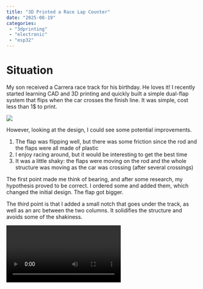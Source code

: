 ```yaml
---
title: "3D Printed a Race Lap Counter"
date: "2025-08-19"
categories:
 - "3dprinting"
 - "electronic"
 - "esp32"
---
```


# Situation

My son received a Carrera race track for his birthday. He loves it! I recently started learning CAD and 3D printing and quickly built a simple dual-flap system that flips when the car crosses the finish line. It was simple, cost less than 1$ to print.

![](/images/blog/FirstPrototypePrintedRaceTrackLapCounter.png)

 However, looking at the design, I could see some potential improvements.

1. The flap was flipping well, but there was some friction since the rod and the flaps were all made of plastic
2. I enjoy racing around, but it would be interesting to get the best time
3. It was a little shaky: the flaps were moving on the rod and the whole structure was moving as the car was crossing (after several crossings)

The first point made me think of bearing, and after some research, my hypothesis proved to be correct. I ordered some and added them, which changed the initial design. The flap got bigger.

The third point is that I added a small notch that goes under the track, as well as an arc between the two columns. It solidifies the structure and avoids some of the shakiness.

<video src="/videos/blog/RaceCarLapCounter1.mp4" controls/>

The second point opened a whole can of worms.

# Task

The main task in tackling the challenge of counting the best time of a lap was to incorporate some electronic components. But before choosing the electronics and devices, I needed to find how I could detect a lap. My son and I like the effect of the car "crashing" into the rotating lap. So, I started with this idea of having a counter on a rotation. Similarly to web development, adding a debouncer when adding a button would help in case the flap rotates several times. The rotation needs to activate a switch. I thought about having a piece of metal touch two other pieces to create contact, but that sounded somewhat unreliable. After searching online, I learned about "reed switch". A magnet activates these. So, I added two magnets (one per flap), and once it crosses the reed switch at the top, it activates the stopwatch.

The second challenge was to display the time. I opted for a cheap [LCD screen of 1.3 inches](https://www.adafruit.com/product/5228). The LCD has a fast refresh rate and using the [SH110X library](https://github.com/adafruit/Adafruit_SH110x) makes it easy to display information using X,Y coordinates.

# Printing and Trying Out

The CAD of the design was my second attempt at building a 3D project, and I had learn to make it easy to reprint without having to print everything again. Thus, I broke the race lap tracker into many parts that can clip.

![](/images/blog/ExplodedViewOfLapCounter.png)

The idea sounds good for saving time and materials. However, the problem was the way I broke the piece. First, it is not snappy everywhere. Some connectors (pieces of plastic that go out) were connecting into a female version that was a whole of the same size but with a surround of 0.2mm bigger. That was too much. The lack of experience caused these pieces to move more than expected. Another learning experience was that friction alone is not enough, especially with many pieces. Having a more complex plastic mechanism to snap would be better. This led to the number of pieces: too many. Not only is adding custom clipping time-consuming, but it is also not great when something needs to change. Similarly, the number of pieces complicates assembly and makes it easier for children to break the device.

I thought of adding screws, but with so many pieces, it would also not be visually appealing. Lastly, the issue was with the wires. There are four wires from the LCD, two pairs of wires for the reed switch, and two wires from the reset button. Then, two wires for the speakers. Passing the wires through the hole is not a good design. Replacing a piece becomes very hard since the wires pass through, requiring the removal of the connection from the ESP up to the device! The design should allow us to snap/unscrew the larger piece, and once done, enable moving the wire without having to pass it through the hole. The arc part, the top one, demonstrates what the whole design should be: a front and back part that snap together. The columns are the opposite.

# Electronics

The electronic parts worked well on the breadboard, and surprisingly, I had no issue soldering and having everything into the 3D printed device. However, each wires need to connect to the ESP32. I have only a developer board, and because I might have to replace a wire, I wasn't sold on solving each wire on the board. Also, it is pretty tight, which could have led to pins touching each other. I decided to crimp the Dupont connector to every wire, and it proved to be a good solution. I also marked all wires with a tape to know where they connect to, which helped the process.

![](/images/blog/WiresInTheLapCounter.png)

# What is Next?

Creating the CAD even in the assembly view that allows moving pieces never shows the end result completely. I am using OnShape, a parametric CAD software, and I changed a few dimensions which adapted the whole design. Reprinting a few pieces led to incompatibility with prior pieces. The aftermath was some misalignment. While reprinting everything would work, the issue now is that the wires are all passed down, and it is a little bit annoying to re-pass all wires up. Thus, the next step would be to redesign the structure into eight pieces instead of 22, thereby avoiding many connections and holes.

Also, I noticed a few issues with the flap, the magnet, and the reed switch. The flap goes very fast since I added the bearing. I still believe the bearing is required since the plastic-on-plastic was causing a lot of friction, which sometimes was causing the flap to remain in odd positions. In software, I added debouncing and logic that does not count a lap if there are fewer than a few seconds between the last recorded time. However, another issue arises when the flap moves so quickly that the magnet does not have time to activate the reed switch. I am designing as I write a small modification to the flag that will bring the magnet closer to the reed switch.

![](/images/blog/FlapMagnetCloserLapCounter.png)

In the image, you can see the arrow #1 pointing to the reed switch holder, #2 a 1mm spacer that is next to the bearing, allowing a smooth rotation and not plastic-to-plastic friction, and #3 the new addition of 1mm closer to the reed where the magnet will sit. The flap rotation moves the magnet up, and the minimum distance goes down to 2 mm instead of 3mm. Also, now, I have space to add two magnets on each flap, which could increase the magnetic field. We will soon see if it solves the issue!

To recap, the wins are that the printed device is a lot of fun, even if not perfect for now. The design is solid, and it does not shake when cars hit the flap. Having mechanical parts that move are great, the audio makes it more alive, and the LCD showing rapidly moving numbers makes it more dynamic. The negative aspects that need to be addressed are the ease of maintenance and ensuring the reliability of the time recording when a car hits the flap.

Here is a video with the altered flag, which is smaller, addressing issues where the car would get stuck when the flap was going down and the car was crossing (the flag was positioned at 45 degrees toward the car, blocking the car's movement). The video has the sound of the system (as well as my kids talking).


<iframe 
  width="100%" 
  height="500" 
  src="https://www.youtube.com/embed/Rr0mmJ5NMoA" 
  frameborder="0" 
  allowfullscreen>
</iframe>


# Edit (August 19th)

The reed was set in place with hot glue. For some reason, one side started malfunctioning. Upon rotating the flap, the magnet did not activate the reed every time (skipping over 90% of the time). I hypothesize that I damaged the reed during the permanent installation. To fix the issue, I removed the glue and the reed switch, then reinstalled it with less glue and more slack in the wires. It has been working well so far.

I added a female connector in the box of the ESP. It gets the power from a wall adapter that has a male part. The female redirects the 6V/2A into the track, but also into a buck converter to get 4.9V to power the ESP32. That is great because the Carrera power supply is 35$ and the lap counter is 99$. The total of $134 is a lot higher than the cost of the wall adapter ($5), the buck converter ($4), the ESP ($5), the LCD ($5), a few materials, and PLA ($10). So, for about $30, I have a lot more and customized it exactly the way I want. But the most important thing: I learned CAD design, using LCD and ESP to create something that my son is very impressed with, as it came from a roll of plastic.


Carrera's electric plug has a proprietary input. However, using the secondary power supply, the battery, is not an issue. I will solder the solution soon.
![](/images/blog/RaceTrackBatteryHack.jpg) 

I am glad I had kept a more "freestyle" form inside the box with additional space allowing the buck converter to sit next to the ESP32.
![](/images/blog/RaceTrackBuckConverted.jpg) 

Here is the cheap DC wall plug that has a 5.5*2.1mm male part that connects into a 2.1mm female part.
![](/images/blog/RaceTrackDCPlug.jpg)